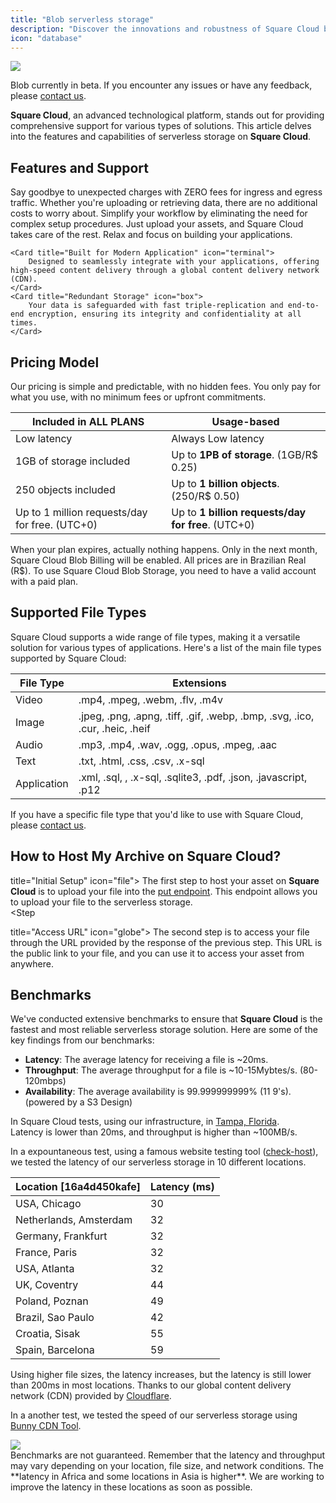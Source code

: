 ```yaml
---
title: "Blob serverless storage"
description: "Discover the innovations and robustness of Square Cloud by exploring the serverless storage capabilities."
icon: "database"
---
```


<img src="/images/services/blob.png" />

<Note>Blob currently in beta. If you encounter any issues or have any feedback, please [contact us](/contact).</Note>

**Square Cloud**, an advanced technological platform, stands out for providing comprehensive support for various types of solutions. This article delves into the features and capabilities of serverless storage on **Square Cloud**.

## Features and Support

<CardGroup cols={2}>
    <Card title="No Ingress or Egress Fees" icon="money-bill">
        Say goodbye to unexpected charges with ZERO fees for ingress and egress traffic. Whether you're uploading or retrieving data, there are no additional costs to worry about.
    </Card>
    <Card title="Zero Management Overhead" icon="server">
        Simplify your workflow by eliminating the need for complex setup procedures. Just upload your assets, and Square Cloud takes care of the rest. Relax and focus on building your applications.
    </Card>

    <Card title="Built for Modern Application" icon="terminal">
        Designed to seamlessly integrate with your applications, offering high-speed content delivery through a global content delivery network (CDN).
    </Card>
    <Card title="Redundant Storage" icon="box">
        Your data is safeguarded with fast triple-replication and end-to-end encryption, ensuring its integrity and confidentiality at all times.
    </Card>
</CardGroup>

## Pricing Model
Our pricing is simple and predictable, with no hidden fees. You only pay for what you use, with no minimum fees or upfront commitments.

| Included in ALL PLANS                            | **Usage-based**                                     |
|--------------------------------------------------|-----------------------------------------------------|
| Low latency                                      | Always Low latency                                  |
| 1GB of storage included                          | Up to **1PB of storage**. (1GB/R$ 0.25)             |
| 250 objects included                             | Up to **1 billion objects**. (250/R$ 0.50)          |
| Up to 1 million requests/day for free. (UTC+0)   | Up to **1 billion requests/day for free**. (UTC+0)  |

<Info>When your plan expires, actually nothing happens. Only in the next month, Square Cloud Blob Billing will be enabled.</Info>
<Warning>All prices are in Brazilian Real (R$). To use Square Cloud Blob Storage, you need to have a valid account with a paid plan.</Warning>

## Supported File Types
Square Cloud supports a wide range of file types, making it a versatile solution for various types of applications. Here's a list of the main file types supported by Square Cloud:

| File Type   | Extensions                                                                   |
|-------------|------------------------------------------------------------------------------|
| Video       | .mp4, .mpeg, .webm, .flv, .m4v                                               |
| Image       | .jpeg, .png, .apng, .tiff, .gif, .webp, .bmp, .svg, .ico, .cur, .heic, .heif |
| Audio       | .mp3, .mp4, .wav, .ogg, .opus, .mpeg, .aac                                   | 
| Text        | .txt, .html, .css, .csv, .x-sql                                              |
| Application | .xml, .sql, , .x-sql, .sqlite3, .pdf, .json, .javascript, .p12               |

<Note> If you have a specific file type that you'd like to use with Square Cloud, please [contact us](/contact).</Note>

## How to Host My Archive on Square Cloud?
<Steps>
  <Step 
  
  title="Initial Setup" icon="file">
    The first step to host your asset on **Square Cloud** is to upload your file into the [put endpoint](/blob-reference/endpoint/put). This endpoint allows you to upload your file to the serverless storage.    
  </Step>
  <Step 
  
  title="Access URL" icon="globe">
    The second step is to access your file through the URL provided by the response of the previous step. This URL is the public link to your file, and you can use it to access your asset from anywhere.
  </Step>
</Steps>

## Benchmarks

We've conducted extensive benchmarks to ensure that **Square Cloud** is the fastest and most reliable serverless storage solution. Here are some of the key findings from our benchmarks:

- **Latency**: The average latency for receiving a file is ~20ms.
- **Throughput**: The average throughput for a file is ~10-15Mybtes/s. (80-120mbps)
- **Availability**: The average availability is 99.999999999% (11 9's). (powered by a S3 Design)

In Square Cloud tests, using our infrastructure, in [Tampa, Florida](/platform/overview#our-secure-infrastructure).<br/>
Latency is lower than 20ms, and throughput is higher than ~100MB/s.

In a expountaneous test, using a famous website testing tool ([check-host](https://check-host.net/check-report/16a4d450kafe)), we tested the latency of our serverless storage in 10 different locations.

| Location [16a4d450kafe] | Latency (ms) |
|-------------------------|--------------|
| USA, Chicago			  | 30		     |
| Netherlands, Amsterdam  | 32	  		 |
| Germany, Frankfurt	  | 32		 	 |
| France, Paris			  | 32			 |
| USA, Atlanta			  | 32			 |
| UK, Coventry			  | 44	 		 |
| Poland, Poznan		  | 49			 |
| Brazil, Sao Paulo		  | 42			 |
| Croatia, Sisak		  | 55	 		 |
| Spain, Barcelona		  | 59			 |

Using higher file sizes, the latency increases, but the latency is still lower than 200ms in most locations. Thanks to our global content delivery network (CDN) provided by [Cloudflare](https://www.cloudflare.com/).

In a another test, we tested the speed of our serverless storage using [Bunny CDN Tool](https://bunny.net/).

<Frame>
  <img src="/images/services/blob-speed.png" style={{ borderRadius: "0.5rem" }} />
</Frame>

<br/>
<Info>Benchmarks are not guaranteed. Remember that the latency and throughput may vary depending on your location, file size, and network conditions.</Info>
<Warning>The **latency in Africa and some locations in Asia is higher**. We are working to improve the latency in these locations as soon as possible.</Warning>